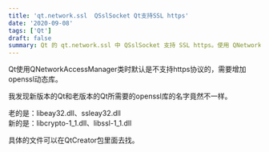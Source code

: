 ```yaml
---
title: 'qt.network.ssl  QSslSocket Qt支持SSL https'
date: '2020-09-08'
tags: ['Qt']
draft: false
summary: Qt 的 qt.network.ssl 中 QSslSocket 支持 SSL https。使用 QNetworkAccessManager 类默认不支持 https 协议，需增加openssl动态库，且新版本和老版本所需库名不同，老为 libeay32.dll、ssleay32.dll，新为 libcrypto - 1_1.dll、libssl - 1_1.dll，可在 QtCreator 包中找。 
---
```


Qt使用QNetworkAccessManager类时默认是不支持https协议的，需要增加openssl动态库。

我发现新版本的Qt和老版本的Qt所需要的openssl库的名字竟然不一样。

老的是：libeay32.dll、ssleay32.dll  
新的是：libcrypto-1_1.dll、libssl-1_1.dll

具体的文件可以在QtCreator包里面去找。
